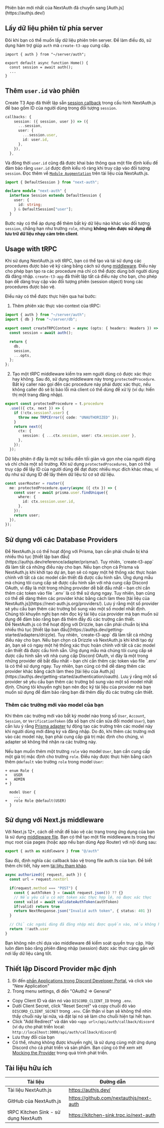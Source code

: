 
<Callout type="warning">
  Phiên bản mới nhất của NextAuth đã chuyển sang [Auth.js](https://authjs.dev/)
</Callout>

## Lấy dữ liệu phiên từ phía server

Đôi khi bạn có thể muốn lấy dữ liệu phiên trên server. Để làm điều đó, sử dụng hàm trợ giúp `auth` mà `create-t3-app` cung cấp.

```tsx:app/page.tsx
import { auth } from "~/server/auth";

export default async function Home() {
  const session = await auth();
  ...
}
```

## Thêm `user.id` vào phiên

Create T3 App đã thiết lập sẵn [session callback](https://authjs.dev/guides/extending-the-session) trong cấu hình NextAuth.js để bao gồm ID của người dùng trong đối tượng `session`.

```ts:server/auth/config.ts
callbacks: {
    session: ({ session, user }) => ({
      ...session,
      user: {
        ...session.user,
        id: user.id,
      },
    }),
  },
```

Và đông thời `user.id` cũng đã được khai báo thông qua một file định kiểu để đảm bảo rằng `user.id` được định kiểu rõ ràng khi truy cập vào đối tượng `session`. Đọc thêm về [`Module Augmentation`](https://next-auth.js.org/getting-started/typescript#module-augmentation) trên tài liệu của NextAuth.js.

```ts:server/auth/config.ts
import { DefaultSession } from "next-auth";

declare module "next-auth" {
  interface Session extends DefaultSession {
    user: {
      id: string;
    } & DefaultSession["user"];
  }
```

Bước này có thể áp dụng để thêm bất kỳ dữ liệu nào khác vào đối tượng `session`, chẳng hạn như trường `role`, nhưng **không nên được sử dụng để lưu trữ dữ liệu nhạy cảm trên client**.

## Usage with tRPC

Khi sử dụng NextAuth.js với tRPC, bạn có thể tạo và tái sử dụng các procedures được bảo vệ kỹ càng bằng cách sử dụng [middleware](https://trpc.io/docs/v10/middlewares). Điều này cho phép bạn tạo ra các procedure mà chỉ có thể được dùng bởi người dùng đã đăng nhập. `create-t3-app` đã thiết lập tất cả điều này cho bạn, cho phép bạn dễ dàng truy cập vào đối tượng phiên (session object) trong các procedures được bảo vệ.

Điều này có thể được thực hiện qua hai bước:

1. Thêm phiên xác thực vào context của tRPC:

```ts:server/api/trpc.ts
import { auth } from "~/server/auth";
import { db } from "~/server/db";

export const createTRPCContext = async (opts: { headers: Headers }) => {
  const session = await auth();

  return {
    db,
    session,
    ...opts,
  };
};
```

2. Tạo một tRPC middleware kiểm tra xem người dùng có được xác thực hay không. Sau đó, sử dụng middleware này trong `protectedProcedure`. Bất kỳ caller nào gọi đến các procedure này phải được xác thực, nếu không caller đó sẽ bị báo lỗi mà client có thể dùng để xử lý (ví dụ: hiển thị một trang đăng nhập).

```ts:server/api/trpc.ts
export const protectedProcedure = t.procedure
  .use(({ ctx, next }) => {
    if (!ctx.session?.user) {
      throw new TRPCError({ code: "UNAUTHORIZED" });
    }
    return next({
      ctx: {
        session: { ...ctx.session, user: ctx.session.user },
      },
    });
  });
```

Dữ liệu phiên ở đây là một sự biểu diễn tối giản và gọn nhẹ của người dùng và chỉ chứa một số trường. Khi sử dụng `protectedProcedures`, bạn có thể truy cập để lấy ID của người dùng để đạt được nhiều mục đích khác nhau, ví dụ như sử dụng ID để lấy thêm dữ liệu từ cơ sở dữ liệu.

```ts:server/api/routers/user.ts
const userRouter = router({
  me: protectedProcedure.query(async ({ ctx }) => {
    const user = await prisma.user.findUnique({
      where: {
        id: ctx.session.user.id,
      },
    });
    return user;
  }),
});
```

## Sử dụng với các Database Providers

<Tabs slotOne="Prisma" slotTwo="Drizzle" tabName="db-provider">
  <div slot="1">
    Để NextAuth.js có thể hoạt động với Prisma, bạn cần phải chuẩn bị khá nhiều
    thủ tục [thiết lập ban đầu](https://authjs.dev/reference/adapter/prisma/).
    Tuy nhiên, `create-t3-app` đã làm tất cả những điều này cho bạn. Nếu bạn
    chọn cả Prisma và NextAuth.js khi khởi tạo dự án, bạn sẽ có ngay một hệ
    thống xác thực hoàn chỉnh với tất cả các model cần thiết đã được cấu hình
    sẵn. Ứng dụng mẫu mà chúng tôi cung cấp sẽ được cấu hình sẵn với nhà cung
    cấp Discord OAuth, vì đây là một trong những provider dễ bắt đầu nhất – bạn
    chỉ cần thêm các token vào file `.env` là có thể sử dụng ngay. Tuy nhiên,
    bạn cũng có thể dễ dàng thêm các provider khác bằng cách làm theo [tài liệu
    của NextAuth.js](https://next-auth.js.org/providers/). Lưu ý rằng một số
    provider sẽ yêu cầu bạn thêm các trường bổ sung vào một số model nhất định.
    Chúng tôi khuyến nghị bạn nên đọc kỹ tài liệu của provider mà bạn muốn sử
    dụng để đảm bảo rằng bạn đã thêm đầy đủ các trường cần thiết.
  </div>
  <div slot="2">
    Để NextAuth.js có thể hoạt động với Drizzle, bạn cần phải chuẩn bị khá nhiều
    thủ tục [thiết lập ban
    đầu](https://authjs.dev/getting-started/adapters/drizzle). Tuy nhiên,
    `create-t3-app` đã làm tất cả những điều này cho bạn. Nếu bạn chọn cả
    Drizzle và NextAuth.js khi khởi tạo dự án, bạn sẽ có ngay một hệ thống xác
    thực hoàn chỉnh với tất cả các model cần thiết đã được cấu hình sẵn. Ứng
    dụng mẫu mà chúng tôi cung cấp sẽ được cấu hình sẵn với nhà cung cấp Discord
    OAuth, vì đây là một trong những provider dễ bắt đầu nhất – bạn chỉ cần thêm
    các token vào file `.env` là có thể sử dụng ngay. Tuy nhiên, bạn cũng có thể
    dễ dàng thêm các provider khác bằng cách làm theo [tài liệu của
    Auth.js](https://authjs.dev/getting-started/authentication/oauth). Lưu ý
    rằng một số provider sẽ yêu cầu bạn thêm các trường bổ sung vào một số model
    nhất định. Chúng tôi khuyến nghị bạn nên đọc kỹ tài liệu của provider mà bạn
    muốn sử dụng để đảm bảo rằng bạn đã thêm đầy đủ các trường cần thiết.
  </div>
</Tabs>

### Thêm các trường mới vào model của bạn

Khi thêm các trường mới vào bất kỳ model nào trong số `User`, `Account`, `Session`, or `VerificationToken` (đa số bạn chỉ cần sửa đổi model `User`), bạn cần lưu ý rằng [Prisma adapter](https://next-auth.js.org/adapters/prisma) tự động tạo các trường trên các model này khi người dùng mới đăng ký và đăng nhập. Do đó, khi thêm các trường mới vào các model này, bạn phải cung cấp giá trị mặc định cho chúng, vì adapter sẽ không thể nhận ra các trường này.

Nếu bạn muốn thêm một trường `role` vào model `User`, bạn cần cung cấp một giá trị mặc định cho trường `role`. Điều này được thực hiện bằng cách thêm `@default` vào trường `role` trong model `User`:

```diff:prisma/schema.prisma
+ enum Role {
+   USER
+   ADMIN
+ }

  model User {
    ...
+   role Role @default(USER)
  }
```

## Sử dụng với Next.js middleware

Với Next.js 12+, cách dễ nhất để bảo vệ các trang trong ứng dụng của bạn là sử dụng [middleware file](https://authjs.dev/getting-started/session-management/protecting?framework=express#nextjs-middleware). Bạn có thể tạo một file middleware.ts trong thư mục root của pages (hoặc app nếu bạn dùng App Router) với nội dung sau:

```middleware.ts
export { auth as middleware } from "@/auth"
```

Sau đó, định nghĩa các callback bảo vệ trong file auth.ts của bạn. Để biết thêm chi tiết, hãy xem [tài liệu tham khảo](https://authjs.dev/reference/nextjs#authorized).

```app/auth.ts
async authorized({ request, auth }) {
  const url = request.nextUrl

  if(request.method === "POST") {
    const { authToken } = (await request.json()) ?? {}
    // Nếu yêu cầu có một token xác thực hợp lệ, nó được xác thực
    const valid = await validateAuthToken(authToken)
    if(valid) return true
    return NextResponse.json("Invalid auth token", { status: 401 })
  }

  // Chỉ các người dùng đã đăng nhập mới được quyền vào, nếu không hãy chuyển hướng đến trang đăng nhập
  return !!auth.user
}
```

<Callout type="warning">
  Bạn không nên chỉ dựa vào middleware để kiểm soát quyền truy cập. Hãy luôn đảm
  bảo rằng phiên đăng nhập (session) được xác thực càng gần với nơi lấy dữ liệu
  càng tốt.
</Callout>

## Thiết lập Discord Provider mặc định

1. Đi đến [phần Applications trong Discord Developer Portal](https://discord.com/developers/applications), và click vào "New Application"
2. Trong menu settings, đi đến "OAuth2 => General"

- Copy Client ID và dán nó vào `DISCORD_CLIENT_ID` trong `.env`.
- Dưới Client Secret, click "Reset Secret" và copy chuỗi đó vào `DISCORD_CLIENT_SECRET` trong `.env`. Cẩn thận vì bạn sẽ không thể nhìn thấy chuỗi này lại nữa, và đặt lại nó sẽ làm cho chuỗi hiện tại hết hạn.
- Click "Add Redirect" và dán vào `<app url>/api/auth/callback/discord` (ví dụ cho phát triển local: <code class="break-all">http://localhost:3000/api/auth/callback/discord</code>)
- Lưu thay đổi của bạn
- Có thể, nhưng không được khuyến nghị, là sử dụng cùng một ứng dụng Discord cho cả phát triển và sản phẩm. Bạn cũng có thể xem xét [Mocking the Provider](https://github.com/trpc/trpc/blob/main/examples/next-prisma-websockets-starter/src/pages/api/auth/%5B...nextauth%5D.ts) trong quá trình phát triển.

## Tài liệu hữu ích

| Tài liệu                             | Đường dẫn                               |
| ------------------------------------ | --------------------------------------- |
| Tài liệu NextAuth.js                 | https://authjs.dev/                     |
| GitHub của NextAuth.js               | https://github.com/nextauthjs/next-auth |
| tRPC Kitchen Sink - sử dụng NextAuth | https://kitchen-sink.trpc.io/next-auth  |
